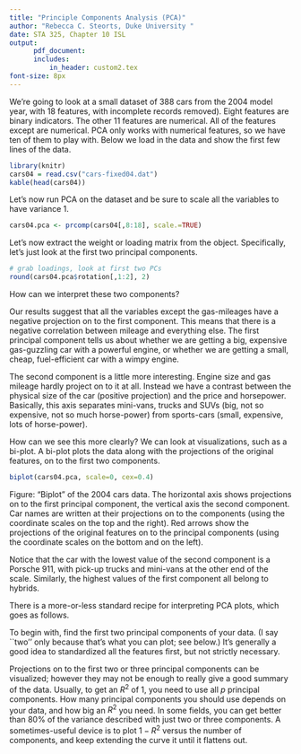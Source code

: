```yaml
---
title: "Principle Components Analysis (PCA)"
author: "Rebecca C. Steorts, Duke University "
date: STA 325, Chapter 10 ISL
output: 
      pdf_document:
      includes: 
          in_header: custom2.tex
font-size: 8px
---
```




\section{Cars dataset}

We're going to look at a small dataset of 388 cars from the 2004 model year, with 18 features, with incomplete records removed).  Eight features are binary indicators. The other 11 features are numerical.  All of the features except \texttt{Type} are numerical. PCA only works with numerical features, so we have ten of them to play with. Below we load in the data and show the first few lines of the data. 

```r
library(knitr)
cars04 = read.csv("cars-fixed04.dat")
kable(head(cars04))
```

Let's now run PCA on the dataset and be sure to scale all the variables to have variance 1. 

```r
cars04.pca <- prcomp(cars04[,8:18], scale.=TRUE)
```

Let's now extract the weight or loading matrix from the \texttt{cars04.pca} object. Specifically, let's just look at the first two principal components. 

```r
# grab loadings, look at first two PCs
round(cars04.pca$rotation[,1:2], 2)
```

How can we interpret these two components? 

Our results suggest that all the variables except the gas-mileages have a negative projection on to the first component.  This means that there is a negative
correlation between mileage and everything else.  The first principal component tells us about whether we are getting a big, expensive gas-guzzling car with a
powerful engine, or whether we are getting a small, cheap, fuel-efficient car with a wimpy engine.

The second component is a little more interesting.  Engine size and gas mileage hardly project on to it at all.  Instead we have a contrast between the physical size of the car (positive projection) and the price and horsepower.
Basically, this axis separates mini-vans, trucks and SUVs (big, not so expensive, not so much horse-power) from sports-cars (small, expensive, lots of horse-power).

How can we see this more clearly? We can look at visualizations, such as a bi-plot. A bi-plot plots the data along with the projections of the original features, on
to the first two components. 

```r
biplot(cars04.pca, scale=0, cex=0.4)
```

Figure: "Biplot" of the 2004 cars data. The horizontal axis shows projections on to the first principal component, the vertical axis the second component. Car names are written at their projections on to the components (using the coordinate scales on the top and the right). Red arrows show the projections of the original features on to the principal components (using the coordinate scales on the bottom and on the left).

Notice that the car with the lowest value of the second component is a Porsche 911, with pick-up trucks and mini-vans at the other end of the scale.  Similarly, the highest values of the first component all belong to hybrids.

\subsection{How to Interpret PCA Plots}

There is a more-or-less standard recipe for interpreting PCA plots, which goes as follows.

To begin with, find the first two principal components of your data.  (I say ``two'' only because that's what you can plot; see below.)  It's generally a good idea to standardized all the features first, but not strictly necessary.

\begin{description}
\item[Coordinates] Using the arrows, summarize what each component means.  For the cars, the first component is something like size vs.\ fuel economy, and the second is something like sporty vs.\ boxy.

\item[Correlations] For many datasets, the arrows cluster into groups of highly correlated attributes.  Describe these attributes.  Also determine the overall level of correlation (given by the $R^2$ value). Here we get groups of arrows like the two MPGs (unsurprising), retail and dealer price (ditto) and the physical dimensions of the car (maybe a bit more interesting).

\item[Clusters] Clusters indicate a preference for particular combinations of  attribute values.  Summarize each cluster by its prototypical member.  For the cars data, we see a cluster of very similar values for sports-cars, for instance, slightly below the main blob of data.

\item[Funnels] Funnels are wide at one end and narrow at the other.  They happen when one dimension affects the variance of another, orthogonal  dimension.  Thus, even though the components are uncorrelated (because they are perpendicular) they still affect each other.  (They are uncorrelated but not {\em independent}.)  The cars data has a funnel, showing that small cars are similar in sportiness, while large cars are more varied.

\item[Voids] Voids are areas inside the range of the data which are unusually unpopulated.  A {\bf permutation plot} is a good way to spot voids. (Randomly permute the data in each column, and see if any new areas become occupied.)  For the cars data, there is a void of sporty cars which are very small or very large.  This suggests that such cars are undesirable or difficult to make.
\end{description}

Projections on to the first two or three principal components can be
visualized; however they may not be enough to really give a good summary of the data.  Usually, to get an $R^2$ of 1, you need to use all $p$ principal components.\footnote{The exceptions are when some of your features are linear combinations of the others, so that you don't really have $p$ {\em different} features, or when $n < p$.}  How many principal components you should use depends on your data, and how big an $R^2$ you need.  In some fields, you can get better than 80\% of the variance described with just two or three components.  A sometimes-useful device is to plot $1-R^2$ versus the number of
components, and keep extending the curve it until it flattens out.





